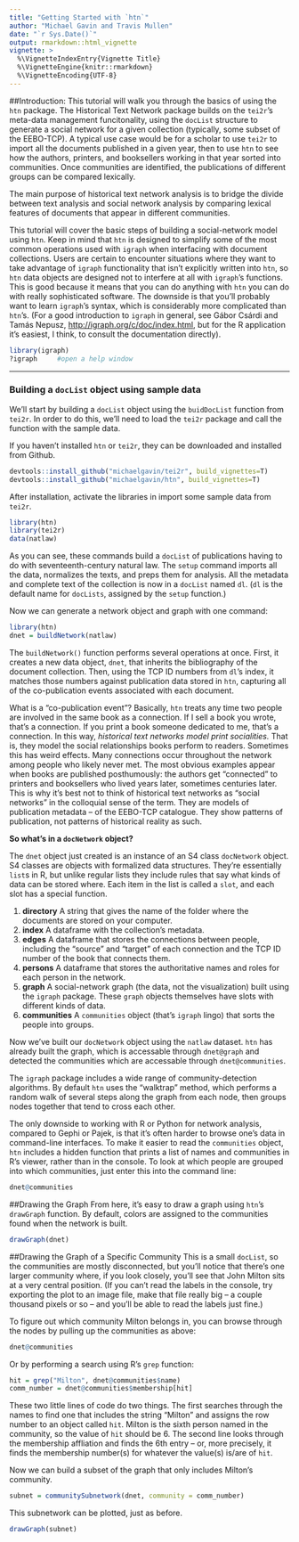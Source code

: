 ```yaml
---
title: "Getting Started with `htn`"
author: "Michael Gavin and Travis Mullen"
date: "`r Sys.Date()`"
output: rmarkdown::html_vignette
vignette: >
  %\VignetteIndexEntry{Vignette Title}
  %\VignetteEngine{knitr::rmarkdown}
  %\VignetteEncoding{UTF-8}
---
```

##Introduction:
This tutorial will walk you through the basics of using the `htn` package.  The Historical Text Network package builds on the `tei2r`'s meta-data  management funcitonality, using the `docList` structure to generate a social network for a given collection (typically, some subset of the EEBO-TCP). A typical use case would be for a scholar to use `tei2r` to import all the documents published in a given year, then to use `htn` to see how the authors, printers, and booksellers working in that year sorted into communities. Once communities are identified, the publications of different groups can be compared lexically.

The main purpose of historical text network analysis is to bridge the divide between text analysis and social network analysis by comparing lexical features of documents that appear in different communities.

This tutorial will cover the basic steps of building a social-network model using `htn`. Keep in mind that `htn` is designed to simplify some of the most common operations used with `igraph` when interfacing with document collections. Users are certain to encounter situations where they want to take advantage of `igraph` functionality that isn't explicitly written into `htn`, so `htn` data objects are designed not to interfere at all with `igraph`'s functions. This is good because it means that you can do anything with `htn` you can do with really sophisticated software. The downside is that you'll probably want to learn `igraph`'s syntax, which is considerably more complicated than `htn`'s. (For a good introduction to `igraph` in general, see Gábor Csárdi and Tamás Nepusz, <http://igraph.org/c/doc/index.html>, but for the R application it's easiest, I think, to consult the documentation directly).

```r
library(igraph)
?igraph     #open a help window
```

***
### Building a `docList` object using sample data
We'll start by building a `docList` object using the `buidDocList` function from `tei2r`.  In order to do this, we'll need to load the `tei2r` package and call the function with the sample data.

If you haven't installed `htn` or `tei2r`, they can be downloaded and installed from Github.

```r
devtools::install_github("michaelgavin/tei2r", build_vignettes=T)
devtools::install_github("michaelgavin/htn", build_vignettes=T)
```

After installation, activate the libraries in import some sample data from `tei2r`.

```r
library(htn)
library(tei2r)
data(natlaw)
```

As you can see, these commands build a `docList` of publications having to do with seventeenth-century natural law. The `setup` command imports all the data, normalizes the texts, and preps them for analysis. All the metadata and complete text of the collection is now in a `docList` named `dl`. (`dl` is the default name for `docLists`, assigned by the `setup` function.)

Now we can generate a network object and graph with one command:

```r
library(htn)
dnet = buildNetwork(natlaw)
```

The `buildNetwork()` function performs several operations at once. First, it creates a new data object, `dnet`, that inherits the bibliography of the document collection. Then, using the TCP ID numbers from `dl`'s index, it matches those numbers against publication data stored in `htn`, capturing all of the co-publication events associated with each document.

What is a "co-publication event"? Basically, `htn` treats any time two people are involved in the same book as a connection. If I sell a book you wrote, that's a connection. If you print a book someone dedicated to me, that's a connection. In this way, *historical text networks model print socialities.* That is, they model the social relationships books perform to readers. Sometimes this has weird effects. Many connections occur throughout the network among people who likely never met. The most obvious examples appear when books are published posthumously: the authors get "connected" to printers and booksellers who lived years later, sometimes centuries later. This is why it's best not to think of historical text networks as "social networks" in the colloquial sense of the term. They are models of publication metadata -- of the EEBO-TCP catalogue. They show patterns of publication, not patterns of historical reality as such.

**So what's in a `docNetwork` object?**

The `dnet` object just created is an instance of an S4 class `docNetwork` object. S4 classes are objects with formalized data structures. They're essentially `list`s in R, but unlike regular lists they include rules that say what kinds of data can be stored where. Each item in the list is called a `slot`, and each slot has a special function.

  1. **directory** A string that gives the name of the folder where the documents are stored on your computer.
  2. **index** A dataframe with the collection's metadata.
  3. **edges**  A dataframe that stores the connections between people, including the "source" and "target" of each connection and the TCP ID number of the book that connects them.
  4. **persons** A dataframe that stores the authoritative names and roles for each person in the network.
  5. **graph** A social-network graph (the data, not the visualization) built using the `igraph` package. These `graph` objects themselves have slots with different kinds of data.
  6. **communities** A `communities` object (that's `igraph` lingo) that sorts the people into groups.

Now we've built our `docNetwork` object using the `natlaw` dataset.  `htn` has already built the graph, which is accessable through `dnet@graph` and detected the communities which are accessable through `dnet@communities`.

The `igraph` package includes a wide range of community-detection algorithms. By default `htn` uses the "walktrap" method, which performs a random walk of several steps along the graph from each node, then groups nodes together that tend to cross each other.

The only downside to working with R or Python for network analysis, compared to Gephi or Pajek, is that it's often harder to browse one's data in command-line interfaces. To make it easier to read the `communities` object, `htn` includes a hidden function that prints a list of names and communities in R's viewer, rather than in the console. To look at which people are grouped into which communities, just enter this into the command line:

```r
dnet@communities
```

##Drawing the Graph
From here, it's easy to draw a graph using `htn`'s `drawGraph` function. By default, colors are assigned to the communities found when the network is built.
```r
drawGraph(dnet)
```

##Drawing the Graph of a Specific Community
This is a small `docList`, so the communities are mostly disconnected, but you'll notice that there's one larger community where, if you look closely, you'll see that John Milton sits at a very central position. (If you can't read the labels in the console, try exporting the plot to an image file, make that file really big -- a couple thousand pixels or so -- and you'll be able to read the labels just fine.)

To figure out which community Milton belongs in, you can browse through the nodes by pulling up the communities as above:

```r
dnet@communities
```

Or by performing a search using R's `grep` function:

```r
hit = grep("Milton", dnet@communities$name)
comm_number = dnet@communities$membership[hit]
```

These two little lines of code do two things. The first searches through the names to find one that includes the string "Milton" and assigns the row number to an object called `hit`. Milton is the sixth person named in the community, so the value of `hit` should be 6. The second line looks through the membership affliation and finds the 6th entry -- or, more precisely, it finds the membership number(s) for whatever the value(s) is/are of `hit`.

Now we can build a subset of the graph that only includes Milton's community.

```r
subnet = communitySubnetwork(dnet, community = comm_number)
```

This subnetwork can be plotted, just as before.

```r
drawGraph(subnet)
```
